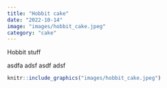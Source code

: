 ```yaml
---
title: "Hobbit cake"
date: "2022-10-14"
image: "images/hobbit_cake.jpeg" 
category: "cake"
---
```


Hobbit stuff

asdfa 
adsf
asdf
adsf


```r
knitr::include_graphics("images/hobbit_cake.jpeg")
```

